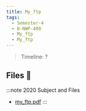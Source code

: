 ```yaml
---
title: My_ftp
tags:
  - Semester-4
  - B-NWP-400
  - My_ftp
  - My_ftp
---
```

> Timeline: ?


## Files 📂

:::note 2020 Subject and Files
- [my_ftp.pdf](https://github.com/Studio-17/Epitech-Subjects/raw/main/Semester-4/B-NWP-400/My_ftp/My_ftp/my_ftp.pdf)
:::
